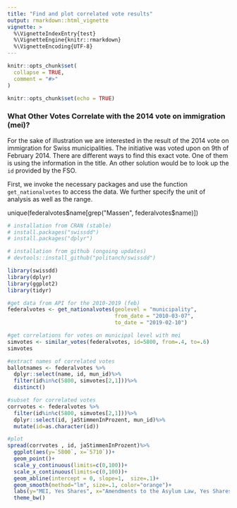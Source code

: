 ```yaml
---
title: "Find and plot correlated vote results"
output: rmarkdown::html_vignette
vignette: >
  %\VignetteIndexEntry{test}
  %\VignetteEngine{knitr::rmarkdown}
  %\VignetteEncoding{UTF-8}
---
```


```r
knitr::opts_chunk$set(
  collapse = TRUE,
  comment = "#>"
)
```

```r
knitr::opts_chunk$set(echo = TRUE)
```


### What Other Votes Correlate with the 2014 vote on immigration (mei)?

For the sake of illustration we are interested in the result of the 2014 vote on immigration for Swiss municipalities. The initiative was voted upon on 9th of February 2014. There are different ways to find this exact vote. One of them is using the information in the title. An other solution would be to look up the `id` provided by the FSO. 

First, we invoke the necessary packages and use the function `get_nationalvotes` to access the data. We further specify the unit of analysis as well as the range.

unique(federalvotes$name[grep("Massen", federalvotes$name)])

```r
# installation from CRAN (stable)
# install.packages("swissdd")
# install.packages("dplyr")

# installation from github (ongoing updates)
# devtools::install_github("politanch/swissdd")

library(swissdd)
library(dplyr)
library(ggplot2)
library(tidyr)

#get data from API for the 2010-2019 (feb) 
federalvotes <- get_nationalvotes(geolevel = "municipality", 
                                  from_date = "2010-03-07", 
                                  to_date = "2019-02-10")

#get correlations for votes on municipal level with mei
simvotes <- similar_votes(federalvotes, id=5800, from=.4, to=.6)
simvotes

#extract names of correlated votes
ballotnames <- federalvotes %>%
  dplyr::select(name, id, mun_id)%>%
  filter(id%in%c(5800, simvotes[2,1]))%>%
  distinct()

#subset for correlated votes
corrvotes <- federalvotes %>% 
  filter(id%in%c(5800, simvotes[2,1]))%>%
  dplyr::select(id, jaStimmenInProzent, mun_id)%>%
  mutate(id=as.character(id))

#plot
spread(corrvotes , id, jaStimmenInProzent)%>%
  ggplot(aes(y=`5800`, x=`5710`))+
  geom_point()+
  scale_y_continuous(limits=c(0,100))+
  scale_x_continuous(limits=c(0,100))+
  geom_abline(intercept = 0, slope=1,  size=.1)+
  geom_smooth(method="lm", size=.1, color="orange")+
  labs(y="MEI, Yes Shares", x="Amendments to the Asylum Law, Yes Shares", caption="politan.ch")+
  theme_bw()

```
